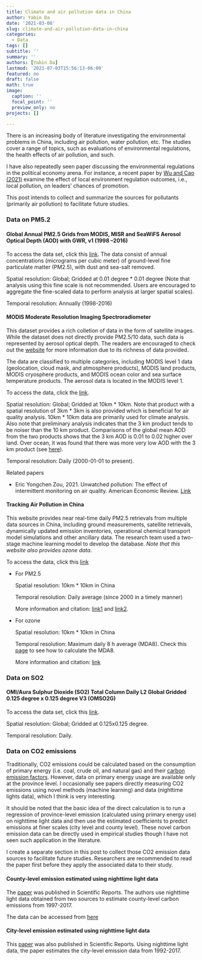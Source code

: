 ```yaml
---
title: Climate and air pollution data in China
author: Yabin Da
date: '2021-03-08'
slug: climate-and-air-pollution-data-in-china
categories:
  - Data
tags: []
subtitle: ''
summary: ''
authors: [Yabin Da]
lastmod: '2021-07-03T15:56:13-06:00'
featured: no
draft: false
math: true
image:
  caption: ''
  focal_point: ''
  preview_only: no
projects: []

---
```


There is an increasing body of literature investigating the environmental problems in China, including air pollution, water pollution, etc. The studies cover a range of topics, such as evaluations of environmental regulations, the health effects of air pollution, and such. 

I have also repeatedly seen paper discussing the environmental regulations in the political economy arena. For instance, a recent paper by [Wu and Cao (2021)](https://www.sciencedirect.com/science/article/pii/S0095069621000231?dgcid=raven_sd_aip_email) examine the effect of local environment regulation outcomes, i.e., local pollution, on leaders' chances of promotion.

This post intends to collect and summarize the sources for pollutants (primarily air pollution) to facilitate future studies.


### Data on PM5.2

#### Global Annual PM2.5 Grids from MODIS, MISR and SeaWiFS Aerosol Optical Depth (AOD) with GWR, v1 (1998 –2016)

To access the data set, click this [link](https://sedac.ciesin.columbia.edu/data/set/sdei-global-annual-gwr-pm2-5-modis-misr-seawifs-aod). The data consist of annual concentrations (micrograms per cubic meter) of ground-level fine particulate matter (PM2.5), with dust and sea-salt removed.

Spatial resolution: Global; Gridded at 0.01 degree * 0.01 degree (Note that analysis using this fine scale is not recommended. Users are encouraged to aggregate the fine-scaled data to perform analysis at larger spatial scales).

Temporal resolution: Annually (1998-2016)


#### MODIS Moderate Resolution Imaging Spectroradiometer

This dataset provides a rich colletion of data in the form of satellite images. While the dataset does not directly provide PM2.5/10 data, such data is represented by aerosol optical depth. The readers are encouraged to check out the [website](https://modis.gsfc.nasa.gov/data/) for more information due to its richness of data provided. 

The data are classified to multiple categories, including MODIS level 1 data (geolocation, cloud mask, and atmosphere products), MODIS land products, MODIS cryosphere products, and MODIS ocean color and sea surface temperature products. The aerosol data is located in the MODIS level 1. 

To access the data, click the [link](https://ladsweb.modaps.eosdis.nasa.gov/missions-and-measurements/science-domain/aerosol/).

Spatial resolution: Global; Gridded at 10km * 10km. Note that product with a spatial resolution of 3km * 3km is also provided which is beneficial for air quality analysis. 10km * 10km data are primarily used for climate analysis. Also note that preliminary analysis indicates that the 3 km product tends to be noiser than the 10 km product. Comparisons of the global mean AOD from the two products shows that the 3 km AOD is 0.01 to 0.02 higher over land. Over ocean, it was found that there was more very low AOD with the 3 km product (see [here](https://ladsweb.modaps.eosdis.nasa.gov/missions-and-measurements/products/MOD04_3K/)).

Temporal resolution: Daily (2000-01-01 to present).

Related papers

- Eric Yongchen Zou, 2021. Unwatched pollution: The effect of intermittent monitoring on air quality. American Economic Review. [Link](https://www.aeaweb.org/articles?id=10.1257/aer.20181346&&from=f)


#### Tracking Air Pollution in China

This website provides near real-time daily PM2.5 retrievals from multiple data sources in China, including ground measurements, satellite retrievals, dynamically updated emission inventories, operational chemical transport model simulations and other ancillary data. The research team used a two-stage machine learning model to develop the database. _Note that this website also provides ozone data_.

To access the data, click this [link](http://tapdata.org/)

- For PM2.5

  Spatial resolution: 10km * 10km in China

  Temporal resolution: Daily average (since 2000 in a timely manner)

  More information and citation: [link1](https://arxiv.org/ftp/arxiv/papers/2103/2103.06520.pdf) and [link2](https://www.sciencedirect.com/science/article/pii/S1352231020306555).

- For ozone

  Spatial resolution: 10km * 10km in China

  Temporal resolution: Maximum daily 8 h average (MDA8). Check this [page](https://www.asl-associates.com/cal8hr.htm) to see how to calculate the MDA8.

  More information and citation: [link](https://pubs.acs.org/doi/10.1021/acs.est.0c03098)



### Data on SO2


#### OMI/Aura Sulphur Dioxide (SO2) Total Column Daily L2 Global Gridded 0.125 degree x 0.125 degree V3 (OMSO2G)

To access the data set, click this [link](https://disc.gsfc.nasa.gov/datasets/OMSO2G_003/summary).

Spatial resolution: Global; Gridded at 0.125x0.125 degree. 

Temporal resolution: Daily. 


### Data on CO2 emissions

Traditionally, CO2 emissions could be calculated based on the consumption of primary energy (i.e. coal, crude oil, and natural gas) and their [carbon emission factors](https://www.ipcc.ch/site/assets/uploads/2019/12/03COP25_2019-Refinement.pdf). However, data on primary energy usage are available only at the province level. I occasionally see papers directly measuring CO2 emissions using novel methods (machine learning) and data (nighttime lights data), which I think is very interesting. 

It should be noted that the basic idea of the direct calculation is to run a regression of province-level emission (calculated using primary energy use) on nighttime light data and then use the estimated coefficients to predict emissions at finer scales (city level and county level). These novel carbon emission data can be directly used in empirical studies though I have not seen such application in the literature. 

I create a separate section in this post to collect those CO2 emission data sources to facilitate future studies. Researchers are recommended to read the paper first before they apply the associated data to their study. 

#### County-level emission estimated using nighttime light data

The [paper](https://www.nature.com/articles/s41597-020-00736-3) was published in Scientific Reports. The authors use nighttime light data obtained from two sources to estimate county-level carbon emissions from 1997-2017. 

The data can be accessed from [here](https://figshare.com/collections/County-level_CO2_emissions_and_sequestration_in_China/5136302/2)


#### City-level emission estimated using nighttime light data

This [paper](https://www.nature.com/articles/s41598-021-81754-y) was also published in Scientific Reports. Using nighttime light data, the paper estimates the city-level emission data from 1992-2017.







